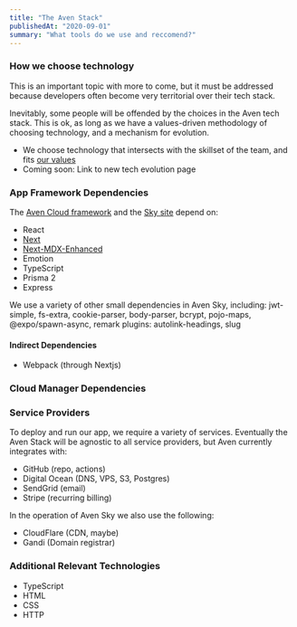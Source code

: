 ```yaml
---
title: "The Aven Stack"
publishedAt: "2020-09-01"
summary: "What tools do we use and reccomend?"
---
```


### How we choose technology

This is an important topic with more to come, but it must be addressed because developers often become very territorial over their tech stack.

Inevitably, some people will be offended by the choices in the Aven tech stack. This is ok, as long as we have a values-driven methodology of choosing technology, and a mechanism for evolution.

- We choose technology that intersects with the skillset of the team, and fits [our values](/values)
- Coming soon: Link to new tech evolution page


### App Framework Dependencies

The [Aven Cloud framework](/cloud-framework) and the [Sky site](/sky-site) depend on:

- React
- [Next](/nextjs)
- [Next-MDX-Enhanced](/setup-next-mdx)
- Emotion
- TypeScript
- Prisma 2
- Express

We use a variety of other small dependencies in Aven Sky, including: jwt-simple, fs-extra, cookie-parser, body-parser, bcrypt, pojo-maps, @expo/spawn-async, remark plugins: autolink-headings, slug

#### Indirect Dependencies

- Webpack (through Nextjs)

### Cloud Manager Dependencies

### Service Providers

To deploy and run our app, we require a variety of services. Eventually the Aven Stack will be agnostic to all service providers, but Aven currently integrates with:

- GitHub (repo, actions)
- Digital Ocean (DNS, VPS, S3, Postgres)
- SendGrid (email)
- Stripe (recurring billing)

In the operation of Aven Sky we also use the following:

- CloudFlare (CDN, maybe)
- Gandi (Domain registrar)

### Additional Relevant Technologies

- TypeScript
- HTML
- CSS
- HTTP

<!--- © Eric Vicenti 2020. Licensed under Creative Commons BY-NC-SA 4.0 https://creativecommons.org/licenses/by-nc-sa/4.0/ -->
